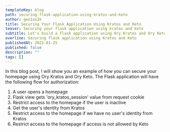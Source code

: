 ```yaml
---
templateKey: blog
path: securing-flask-application-using-kratos-and-keto
author: gen1us2k
title: Securing Your Flask Application Using Kratos and Keto
teaser: Securing your flask application using kratos and keto
subtitle: Let's build a flask application using Ory Kratos and Ory Keto
overline: Securing flask application using Kratos and Keto
publishedAt: 2022-01-25
published: false
description: ""
tags: []
---
```

In this blog post, I will show you an example of how you can secure your homepage using Ory Kratos and Ory Keto. The Flask application will have the following flow for authorization:

1. A user opens a homepage
2. Flask view gets 'ory_kratos_session' value from request cookie
3. Restrict access to the homepage if the user is inactive
4. Get the user's identity from Kratos
5. Restrict access to the homepage if we have no user's identity from Kratos
6. Restrict access to the homepage if access is not allowed by Keto

## 
